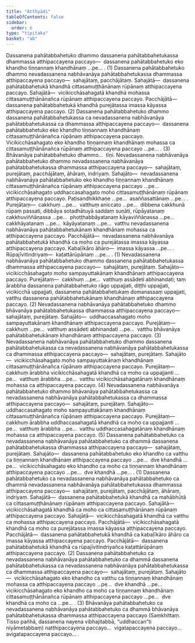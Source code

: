 ```yaml
---
title: "Atthyādi"
tableOfContents: false
sidebar:
  order: 6
type: "tipitaka"
basket: "ab"
---
```



<DynamicBreadcrumb />

<Division number="104">

<Paragraph number="1376">
Dassanena pahātabbahetuko dhammo dassanena pahātabbahetukassa dhammassa atthipaccayena paccayo—  dassanena pahātabbahetuko eko khandho tiṇṇannaṃ khandhānaṃ …pe… . (1)
</Paragraph>

<Paragraph number="1377">
Dassanena pahātabbahetuko dhammo nevadassanena nabhāvanāya pahātabbahetukassa dhammassa atthipaccayena paccayo—  sahajātaṃ, pacchājātaṃ. <Emphasis>Sahajātā</Emphasis>—  dassanena pahātabbahetukā khandhā cittasamuṭṭhānānaṃ rūpānaṃ atthipaccayena paccayo. <Emphasis>Sahajātā</Emphasis>—  vicikicchāsahagatā khandhā mohassa cittasamuṭṭhānānañca rūpānaṃ atthipaccayena paccayo. <Emphasis>Pacchājātā</Emphasis>—  dassanena pahātabbahetukā khandhā purejātassa imassa kāyassa atthipaccayena paccayo. (2)
</Paragraph>

<Paragraph number="1378">
Dassanena pahātabbahetuko dhammo dassanena pahātabbahetukassa ca nevadassanena nabhāvanāya pahātabbahetukassa ca dhammassa atthipaccayena paccayo—  dassanena pahātabbahetuko eko khandho tiṇṇannaṃ khandhānaṃ cittasamuṭṭhānānañca rūpānaṃ atthipaccayena paccayo. Vicikicchāsahagato eko khandho tiṇṇannaṃ khandhānaṃ mohassa ca cittasamuṭṭhānānañca rūpānaṃ atthipaccayena paccayo …pe… . (3)
</Paragraph>

<Paragraph number="1379">
Bhāvanāya pahātabbahetuko dhammo…  tīṇi.
</Paragraph>

</Division>
<Division number="105">

<Paragraph number="1380">
Nevadassanena nabhāvanāya pahātabbahetuko dhammo nevadassanena nabhāvanāya pahātabbahetukassa dhammassa atthipaccayena paccayo—  sahajātaṃ, purejātaṃ, pacchājātaṃ, āhāraṃ, indriyaṃ. <Emphasis>Sahajāto</Emphasis>—  nevadassanena nabhāvanāya pahātabbahetuko eko khandho tiṇṇannaṃ khandhānaṃ cittasamuṭṭhānānañca rūpānaṃ atthipaccayena paccayo …pe…  vicikicchāsahagato uddhaccasahagato moho cittasamuṭṭhānānaṃ rūpānaṃ atthipaccayena paccayo. Paṭisandhikkhaṇe …pe…  asaññasattānaṃ …pe… . <Emphasis>Purejātaṃ</Emphasis>—  cakkhuṃ …pe…  vatthuṃ aniccato …pe…  dibbena cakkhunā rūpaṃ passati, dibbāya sotadhātuyā saddaṃ suṇāti, rūpāyatanaṃ cakkhuviññāṇassa …pe…  phoṭṭhabbāyatanaṃ kāyaviññāṇassa …pe…  cakkhāyatanaṃ …pe…  kāyāyatanaṃ …pe…  vatthu nevadassanena nabhāvanāya pahātabbahetukānaṃ khandhānaṃ mohassa ca atthipaccayena paccayo. <Emphasis>Pacchājātā</Emphasis>—  nevadassanena nabhāvanāya pahātabbahetukā khandhā ca moho ca purejātassa imassa kāyassa atthipaccayena paccayo. <Emphasis>Kabaḷīkāro āhāro</Emphasis>—  imassa kāyassa …pe… . <Emphasis>Rūpajīvitindriyaṃ</Emphasis>—  kaṭattārūpānaṃ …pe… . (1)
</Paragraph>

<Paragraph number="1381">
Nevadassanena nabhāvanāya pahātabbahetuko dhammo dassanena pahātabbahetukassa dhammassa atthipaccayena paccayo—  sahajātaṃ, purejātaṃ. <Emphasis>Sahajāto</Emphasis>—  vicikicchāsahagato moho sampayuttakānaṃ khandhānaṃ atthipaccayena paccayo. <Emphasis>Purejātaṃ</Emphasis>—  cakkhuṃ …pe…  vatthuṃ assādeti abhinandati; taṃ ārabbha dassanena pahātabbahetuko rāgo uppajjati, diṭṭhi uppajjati, vicikicchā uppajjati, dassanena pahātabbahetukaṃ domanassaṃ uppajjati, vatthu dassanena pahātabbahetukānaṃ khandhānaṃ atthipaccayena paccayo. (2)
</Paragraph>

<Paragraph number="1382">
Nevadassanena nabhāvanāya pahātabbahetuko dhammo bhāvanāya pahātabbahetukassa dhammassa atthipaccayena paccayo—  sahajātaṃ, purejātaṃ. <Emphasis>Sahajāto</Emphasis>—  uddhaccasahagato moho sampayuttakānaṃ khandhānaṃ atthipaccayena paccayo. <Emphasis>Purejātaṃ</Emphasis>—  cakkhuṃ …pe…  vatthuṃ assādeti abhinandati …pe…  vatthu bhāvanāya pahātabbahetukānaṃ khandhānaṃ atthipaccayena paccayo. (3)
</Paragraph>

<Paragraph number="1383">
Nevadassanena nabhāvanāya pahātabbahetuko dhammo dassanena pahātabbahetukassa ca nevadassanena nabhāvanāya pahātabbahetukassa ca dhammassa atthipaccayena paccayo—  sahajātaṃ, purejātaṃ. <Emphasis>Sahajāto</Emphasis>—  vicikicchāsahagato moho sampayuttakānaṃ khandhānaṃ cittasamuṭṭhānānañca rūpānaṃ atthipaccayena paccayo. <Emphasis>Purejātaṃ</Emphasis>—  cakkhuṃ ārabbha vicikicchāsahagatā khandhā ca moho ca uppajjanti …pe…  vatthuṃ ārabbha …pe…  vatthu vicikicchāsahagatānaṃ khandhānaṃ mohassa ca atthipaccayena paccayo. (4)
</Paragraph>

<Paragraph number="1384">
Nevadassanena nabhāvanāya pahātabbahetuko dhammo bhāvanāya pahātabbahetukassa ca nevadassanena nabhāvanāya pahātabbahetukassa ca dhammassa atthipaccayena paccayo—  sahajātaṃ, purejātaṃ. <Emphasis>Sahajāto</Emphasis>—  uddhaccasahagato moho sampayuttakānaṃ khandhānaṃ cittasamuṭṭhānānañca rūpānaṃ atthipaccayena paccayo. <Emphasis>Purejātaṃ</Emphasis>—  cakkhuṃ ārabbha uddhaccasahagatā khandhā ca moho ca uppajjanti …pe…  vatthuṃ ārabbha …pe…  vatthu uddhaccasahagatānaṃ khandhānaṃ mohassa ca atthipaccayena paccayo. (5)
</Paragraph>

</Division>
<Division number="106">

<Paragraph number="1385">
Dassanena pahātabbahetuko ca nevadassanena nabhāvanāya pahātabbahetuko ca dhammā dassanena pahātabbahetukassa dhammassa atthipaccayena paccayo—  sahajātaṃ, purejātaṃ. <Emphasis>Sahajāto</Emphasis>—  dassanena pahātabbahetuko eko khandho ca vatthu ca tiṇṇannaṃ khandhānaṃ atthipaccayena paccayo …pe…  dve khandhā …pe…  vicikicchāsahagato eko khandho ca moho ca tiṇṇannaṃ khandhānaṃ atthipaccayena paccayo …pe…  dve khandhā …pe… . (1)
</Paragraph>

<Paragraph number="1386">
Dassanena pahātabbahetuko ca nevadassanena nabhāvanāya pahātabbahetuko ca dhammā nevadassanena nabhāvanāya pahātabbahetukassa dhammassa atthipaccayena paccayo—  sahajātaṃ, purejātaṃ, pacchājātaṃ, āhāraṃ, indriyaṃ. <Emphasis>Sahajātā</Emphasis>—  dassanena pahātabbahetukā khandhā ca mahābhūtā ca cittasamuṭṭhānānaṃ rūpānaṃ atthipaccayena paccayo. <Emphasis>Sahajātā</Emphasis>—  vicikicchāsahagatā khandhā ca moho ca cittasamuṭṭhānānaṃ rūpānaṃ atthipaccayena paccayo. <Emphasis>Sahajātā</Emphasis>—  vicikicchāsahagatā khandhā ca vatthu ca mohassa atthipaccayena paccayo. <Emphasis>Pacchājātā</Emphasis>—  vicikicchāsahagatā khandhā ca moho ca purejātassa imassa kāyassa atthipaccayena paccayo. <Emphasis>Pacchājātā</Emphasis>—  dassanena pahātabbahetukā khandhā ca kabaḷīkāro āhāro ca imassa kāyassa atthipaccayena paccayo. <Emphasis>Pacchājātā</Emphasis>—  dassanena pahātabbahetukā khandhā ca rūpajīvitindriyañca kaṭattārūpānaṃ atthipaccayena paccayo. (2)
</Paragraph>

<Paragraph number="1387">
Dassanena pahātabbahetuko ca nevadassanena nabhāvanāya pahātabbahetuko ca dhammā dassanena pahātabbahetukassa ca nevadassanena nabhāvanāya pahātabbahetukassa ca dhammassa atthipaccayena paccayo—  sahajātaṃ, purejātaṃ. <Emphasis>Sahajāto</Emphasis>—  vicikicchāsahagato eko khandho ca vatthu ca tiṇṇannaṃ khandhānaṃ mohassa ca atthipaccayena paccayo …pe…  dve khandhā …pe…  vicikicchāsahagato eko khandho ca moho ca tiṇṇannaṃ khandhānaṃ cittasamuṭṭhānānañca rūpānaṃ atthipaccayena paccayo …pe…  dve khandhā ca moho ca …pe… . (3)
</Paragraph>

<Paragraph number="1388">
Bhāvanāya pahātabbahetuko ca nevadassanena nabhāvanāya pahātabbahetuko ca dhammā bhāvanāya pahātabbahetukassa dhammassa atthipaccayena paccayo (Saṃkhittaṃ. Tisso pañhā, dassanena nayena vibhajitabbā, “uddhaccan”ti niyāmetabbaṃ) natthipaccayena paccayo…  vigatapaccayena paccayo…  avigatapaccayena paccayo… .
</Paragraph>
</Division>